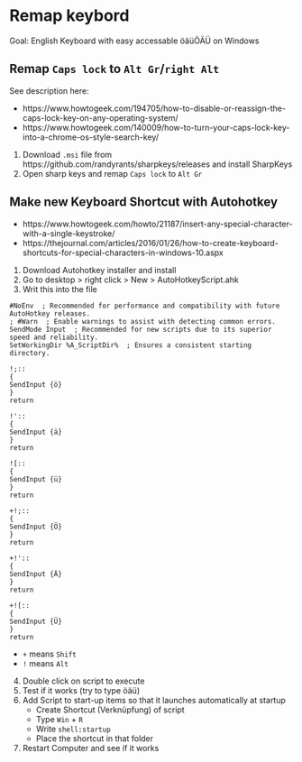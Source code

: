 # Remap keybord

Goal: English Keyboard with easy accessable öäüÖÄÜ on Windows

## Remap `Caps lock` to `Alt Gr`/`right Alt`

See description here:

- https://www.howtogeek.com/194705/how-to-disable-or-reassign-the-caps-lock-key-on-any-operating-system/
- https://www.howtogeek.com/140009/how-to-turn-your-caps-lock-key-into-a-chrome-os-style-search-key/


1. Download `.msi` file from https://github.com/randyrants/sharpkeys/releases and install SharpKeys
2. Open sharp keys and remap `Caps lock` to `Alt Gr`


## Make new Keyboard Shortcut with Autohotkey

- https://www.howtogeek.com/howto/21187/insert-any-special-character-with-a-single-keystroke/
- https://thejournal.com/articles/2016/01/26/how-to-create-keyboard-shortcuts-for-special-characters-in-windows-10.aspx

1. Download Autohotkey installer and install
2. Go to desktop > right click > New > AutoHotkeyScript.ahk
3. Writ this into the file

```
#NoEnv  ; Recommended for performance and compatibility with future AutoHotkey releases.
; #Warn  ; Enable warnings to assist with detecting common errors.
SendMode Input  ; Recommended for new scripts due to its superior speed and reliability.
SetWorkingDir %A_ScriptDir%  ; Ensures a consistent starting directory.

!;::
{
SendInput {ö}
}
return

!'::
{
SendInput {ä}
}
return

![::
{
SendInput {ü}
}
return

+!;::
{
SendInput {Ö}
}
return

+!'::
{
SendInput {Ä}
}
return

+![::
{
SendInput {Ü}
}
return
```

- `+` means `Shift`
- `!` means `Alt`

4. Double click on script to execute
5. Test if it works (try to type öäü)
6. Add Script to start-up items so that it launches automatically at startup
    - Create Shortcut (Verknüpfung) of script
    - Type `Win` + `R`
    - Write `shell:startup`
    - Place the shortcut in that folder
7. Restart Computer and see if it works

